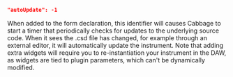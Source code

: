 ```json
"autoUpdate": -1
```
When added to the form declaration, this identifier will causes Cabbage to start a timer that periodically checks for updates to the underlying source code. When it sees the .csd file has changed, for example through an external editor, it will automatically update the instrument. Note that adding extra widgets will require you to re-instantiation your instrument in the DAW, as widgets are tied to plugin parameters, which can't be dynamically modified.
